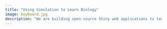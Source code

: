 ```yaml
---
title: "Using Simulation to Learn Biology"
image: keyboard.jpg
description: "We are building open-source Shiny web applications to teach quantitative concepts in ecology, evolution, genetics, biostatistics and the application of science. Simulation provide an opportunity for learners to actively discover patterns rather than being asked to memorize concepts that may be complex or intimidating."
---
```


# 
